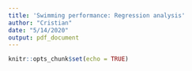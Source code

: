 ```yaml
---
title: 'Swimming performance: Regression analysis'
author: "Cristian"
date: "5/14/2020"
output: pdf_document
---
```


```r
knitr::opts_chunk$set(echo = TRUE)
```

